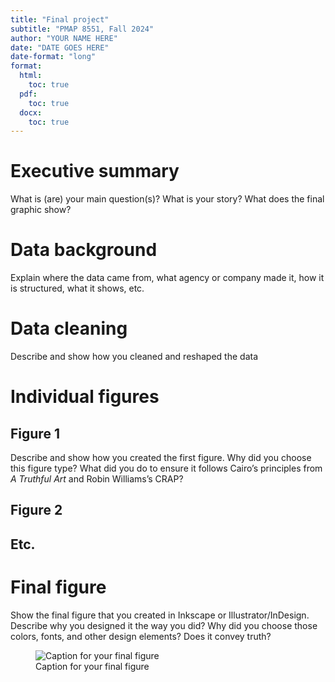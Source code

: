 ```yaml
---
title: "Final project"
subtitle: "PMAP 8551, Fall 2024"
author: "YOUR NAME HERE"
date: "DATE GOES HERE"
date-format: "long"
format:
  html:
    toc: true
  pdf:
    toc: true
  docx:
    toc: true
---
```


# Executive summary

What is (are) your main question(s)? What is your story? What does the final graphic show?


# Data background

Explain where the data came from, what agency or company made it, how it is structured, what it shows, etc.


# Data cleaning

Describe and show how you cleaned and reshaped the data


# Individual figures

## Figure 1

Describe and show how you created the first figure. Why did you choose this figure type? What did you do to ensure it follows Cairo's principles from *A Truthful Art* and Robin Williams's CRAP?

## Figure 2

## Etc.


# Final figure

Show the final figure that you created in Inkscape or Illustrator/InDesign. Describe why you designed it the way you did? Why did you choose those colors, fonts, and other design elements? Does it convey truth?

![Caption for your final figure](images/name_of_figure)
